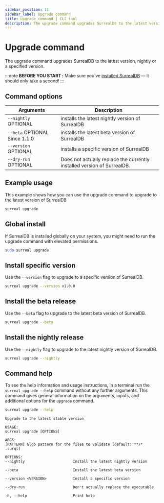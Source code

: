 ```yaml
---
sidebar_position: 11
sidebar_label: Upgrade command
title: Upgrade command | CLI tool
description: The upgrade command upgrades SurrealDB to the latest version, nightly or a specified version.
---
```


# Upgrade command

The upgrade command upgrades SurrealDB to the latest version, nightly or a specified version.

:::note
__BEFORE YOU START :__ Make sure you’ve [installed SurrealDB](/docs/surrealdb/installation) — it should only take a second!
:::

## Command options

<table>
    <thead>
        <tr>
            <th colspan="2">Arguments</th>
            <th>Description</th>
        </tr>
    </thead>  
    <tbody>
        <tr>
            <td colspan="2">
                <code>--nightly</code>
                <l className='grey'>OPTIONAL</l>
            </td>
            <td>
            installs the latest nightly version of SurrealDB
            </td>
        </tr>
        <tr>
            <td colspan="2">
                <code>--beta</code>
                <l className='grey'>OPTIONAL</l>
                <l className='purple'>Since 1.1.0</l>
            </td>
            <td>
            installs the latest beta version of SurrealDB
            </td>
        </tr>
        <tr>
            <td colspan="2">
                <code>--version</code>
                <l className='grey'>OPTIONAL</l>
            </td>
            <td>
                installs a specific version of SurrealDB
            </td>
        </tr>
        <tr>
            <td colspan="2">
                <code>--dry-run</code>
                <l className='grey'>OPTIONAL</l>
            </td>
            <td>
                Does not actually replace the currently installed version of SurrealDB.
            </td>
        </tr>
    </tbody>
</table>

## Example usage

This example shows how you can use the upgrade command to upgrade to the latest version of SurrealDB

```bash
surreal upgrade
```

## Global install

If SurrealDB is installed globally on your system, you might need to run the upgrade command with elevated permissions.

```bash
sudo surreal upgrade
```

## Install specific version

Use the `--version` flag to upgrade to a specific version of SurrealDB.

```bash
surreal upgrade --version v1.0.0
```

## Install the beta release

Use the `--beta` flag to upgrade to the latest beta version of SurrealDB.

```bash
surreal upgrade --beta
```

## Install the nightly release 

Use the `--nightly` flag to upgrade to the latest nightly version of SurrealDB.

```bash
surreal upgrade --nightly
```

## Command help

To see the help information and usage instructions, in a terminal run the `surreal upgrade --help` command without any further arguments. This command gives general information on the arguments, inputs, and additional options for the `upgrade` command.

```bash
surreal upgrade --help
```

```
Upgrade to the latest stable version

USAGE:
surreal upgrade [OPTIONS]

ARGS:
[PATTERN] Glob pattern for the files to validate [default: **/* .surql]

OPTIONS:
--nightly                      Install the latest nightly version

--beta                         Install the latest beta version

--version <VERSION>            Install a specific version

--dry-run                      Don't actually replace the executable

-h, --help                     Print help

```
